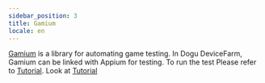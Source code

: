 ```yaml
---
sidebar_position: 3
title: Gamium
locale: en
---
```


[Gamium](https://gamium.dogutech.io/) is a library for automating game testing. In Dogu DeviceFarm, Gamium can be linked with Appium for testing. To run the test Please refer to [Tutorial](/get-started/tutorials/test-automation/remote-testing/gamium).
Look at [Tutorial](/get-started/tutorials/test-automation/remote-testing/gamium)
